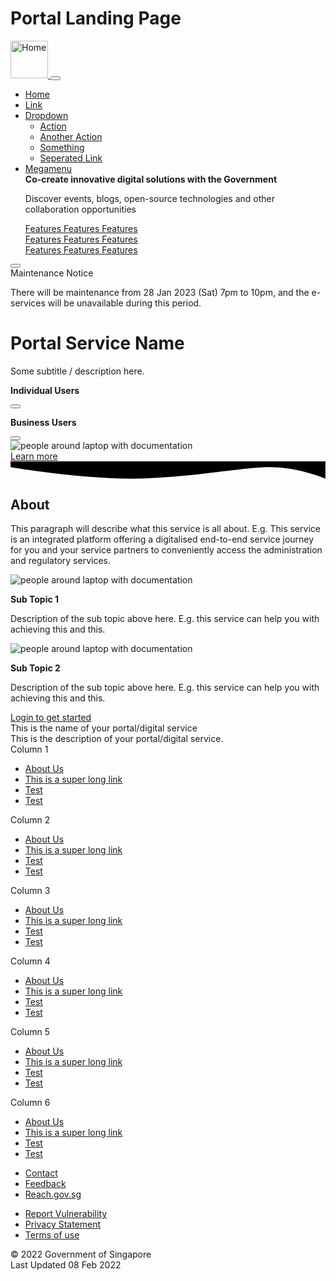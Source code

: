 
<Meta title="Pages/Portal Landing Page" />

# Portal Landing Page

<Canvas isColumn withSource="open" withToolbar>
  <Story id="components-official-government-header-html--default-story" />
  <Story id="components-main-navigation-html--default-story" />
  <Story id="components-alert-html--maintenance-notice" />
  <Story id="patterns-hero-header-html--hero-header" />
  <Story id="patterns-content-html--two-columns" />
  <Story id="components-footer-html--default-story" />
</Canvas>

<Canvas>
  <Story
    name="html"
    parameters={{
      layout: "fullscreen",
    }}
  >
    <sgds-masthead></sgds-masthead>
<nav class="sgds navbar navbar-expand-lg container">
      <a class="navbar-brand" href="#">
        <img src="https://digitalservice.ura.gov.sg/uds/img/svg/ura_logo_w_mission_left_color.svg" alt="Home" height="60" />
      </a>
      <button class="navbar-toggler" type="button" data-bs-toggle="collapse" data-bs-target="#navbarNav" aria-controls="navbarNav" aria-expanded="false" aria-label="Toggle navigation">
        <i class="bi bi-list"></i>
      </button>
      <div class="collapse navbar-collapse" id="navbarNav">
        <ul class="navbar-nav">
          <li class="nav-item">
            <a class="nav-link" aria-current="page" href="#">
              Home
            </a>
          </li>
          <li class="nav-item">
            <a class="nav-link" aria-current="page" href="">
              Link
            </a>
          </li>
          <li class="nav-item sgds dropdown">
            <a class="nav-link sgds dropdown-toggle" href="" id="navbarDropdown" role="button" data-bs-toggle="dropdown" aria-expanded="false">
              Dropdown<i class="bi bi-chevron-down"></i>
            </a>
            <ul class="dropdown-menu" aria-labelledby="navbarDropdown">
              <li>
                <a class="dropdown-item" href="">
                  Action
                </a>
              </li>
              <li>
                <a class="dropdown-item" href="">
                  Another Action
                </a>
              </li>
              <li>
                <a class="dropdown-item" href="">
                  Something
                </a>
              </li>
              <div class="dropdown-divider"></div>
              <li>
                <a class="dropdown-item" href="">
                  Seperated Link
                </a>
              </li>
            </ul>
          </li>
          <li class="nav-item sgds dropdown has-megamenu">
            <a class="nav-link sgds dropdown-toggle" href="#" id="megamenu" role="button" data-bs-toggle="dropdown" aria-expanded="false">
              Megamenu<i class="bi bi-chevron-down"></i>
            </a>
            <div class="dropdown-menu megamenu p-3" aria-labelledby="megamenu">
              <div class="d-flex justify-content-start">
                <div>
                  <b>
                    Co-create innovative digital solutions with the Government
                  </b>
                  <p>
                    Discover events, blogs, open-source technologies and other
                    collaboration opportunities
                  </p>
                </div>
                <div>
                  <a class="dropdown-item" href="">
                    Features
                  </a>
                  <a class="dropdown-item" href="">
                    Features
                  </a>
                  <a class="dropdown-item" href="">
                    Features
                  </a>
                </div>
                <div>
                  <a class="dropdown-item" href="#">
                    Features
                  </a>
                  <a class="dropdown-item" href="#">
                    Features
                  </a>
                  <a class="dropdown-item" href="#">
                    Features
                  </a>
                </div>
                <div>
                  <a class="dropdown-item" href="#">
                    Features
                  </a>
                  <a class="dropdown-item" href="#">
                    Features
                  </a>
                  <a class="dropdown-item" href="#">
                    Features
                  </a>
                </div>
              </div>
            </div>
          </li>
        </ul>
      </div>
    </nav>
<div class="bg-danger text-white">
      <div class="container">
        <div role="alert" class="fade d-flex align-items-center alert bg-danger alert-dismissible show sgds rounded-0 mb-0 border-0">
    <button type="button" class="btn-close btn-close-white btn-sm" aria-label="Close alert"></button>
    <i class="bi bi-exclamation-circle me-4"></i>
    <div>
        <div class="alert-heading h4">Maintenance Notice</div>
        <p class="mb-0">There will be maintenance from 28 Jan 2023 (Sat) 7pm to 10pm, and the e-services will be unavailable during this period.</p>
    </div>
        </div>  </div>  </div>
<div class="sgds bg-light pb-0 pt-5">
      <div class="container">
        <div class="row">
          <div class="col">
            <h1>Portal Service Name</h1>
            <p>Some subtitle / description here.</p>
            <div class="text-center col-auto m-0 p-0">
              <div class="row">
                <div class="col-auto px-1">
                  <p class="m-0 text-center">
                    <strong>Individual Users</strong>
                  </p>
                  <button type="button" class="btn sgds singpass singpass-btn"></button>
                </div>
                <div class="col-auto px-1">
                  <p class="m-0 text-center">
                    <strong>Business Users</strong>
                  </p>
                  <button type="button" class="btn sgds singpass singpass-btn"></button>
                </div>
              </div>
            </div>
          </div>
          <div class="col-sm-5 d-none d-md-block">
            <img class="container-fluid p-0" src="https://digitalservice.ura.gov.sg/uds/img/assets/sgskyline.svg" alt="people around laptop with documentation" />
          </div>
        </div>
        <div class="row pt-5">
          <a class="text-center text-decoration-none lh-sm" role="button" href="#about">
            Learn more <br />
            <i class="bi bi-chevron-compact-down text-center"></i>
          </a>
        </div>
      </div>
    </div>
<div class="d-grid">
      <svg xmlns="http://www.w3.org/2000/svg" viewBox="0 0 1439 79">
        <title>wave</title>
        <path id="wave" class="bg-light" d="M0,247.52985S305,300,552,300s503-52.47015,634-52.47015S1439,300,1439,300V221H0Z" transform="translate(0 -221)"></path>
      </svg>
    </div>
<div class="container py-3">
      <h2 id="about">About</h2>
      <p>
        This paragraph will describe what this service is all about. E.g. This
        service is an integrated platform offering a digitalised end-to-end
        service journey for you and your service partners to conveniently access
        the administration and regulatory services.
      </p>
    </div>
<div class="container px-5">
      <div class="row">
        <div class="col-lg-6 text-center p-auto">
          <img class="container-fluid" src="https://digitalservice.ura.gov.sg/uds/img/assets/heroimg.webp" alt="people around laptop with documentation" />
          <p class="h3 my-3">
            <strong>Sub Topic 1</strong>
          </p>
          <p>
            Description of the sub topic above here. E.g. this service can help
            you with achieving this and this.
          </p>
        </div>
        <div class="col-lg-6 text-center p-auto">
          <img class="container-fluid" src="https://digitalservice.ura.gov.sg/uds/img/assets/heroimg.webp" alt="people around laptop with documentation" />
          <p class="h3 my-3">
            <strong>Sub Topic 2</strong>
          </p>
          <p>
            Description of the sub topic above here. E.g. this service can help
            you with achieving this and this.
          </p>
        </div>
      </div>
    </div>
<div class="text-center container p-8">
      <a type="button" class="btn btn-primary sgds" href="#">
        Login to get started
      </a>
    </div>
<footer class="sgds footer">
      <section class="footer-top">
        <div class="container">
          <div class="row footer-header">
            <div class="col col-lg-6 col-md-12">
              <div class="title">
                This is the name of your portal/digital service
              </div>
              <div class="description">
                This is the description of your portal/digital service.
              </div>
            </div>
          </div>
          <div class="row footer-items">
            <div class="col-xxl-2 col-md-4 mb-3">
              <div class="title">Column 1</div>
              <ul class="links">
                <li>
                  <a href="">About Us</a>
                </li>
                <li>
                  <a href="">This is a super long link</a>
                </li>
                <li>
                  <a href="">Test</a>
                </li>
                <li>
                  <a href="">Test</a>
                </li>
              </ul>
            </div>
            <div class="col-xxl-2 col-md-4 mb-3">
              <div class="title">Column 2</div>
              <ul class="links">
                <li>
                  <a href="">About Us</a>
                </li>
                <li>
                  <a href="">This is a super long link</a>
                </li>
                <li>
                  <a href="">Test</a>
                </li>
                <li>
                  <a href="">Test</a>
                </li>
              </ul>
            </div>
            <div class="col-xxl-2 col-md-4 mb-3">
              <div class="title">Column 3</div>
              <ul class="links">
                <li>
                  <a href="">About Us</a>
                </li>
                <li>
                  <a href="">This is a super long link</a>
                </li>
                <li>
                  <a href="">Test</a>
                </li>
                <li>
                  <a href="">Test</a>
                </li>
              </ul>
            </div>
            <div class="col-xxl-2 col-md-4 mb-3">
              <div class="title">Column 4</div>
              <ul class="links">
                <li>
                  <a href="">About Us</a>
                </li>
                <li>
                  <a href="">This is a super long link</a>
                </li>
                <li>
                  <a href="">Test</a>
                </li>
                <li>
                  <a href="">Test</a>
                </li>
              </ul>
            </div>
            <div class="col-xxl-2 col-md-4 mb-3">
              <div class="title">Column 5</div>
              <ul class="links">
                <li>
                  <a href="">About Us</a>
                </li>
                <li>
                  <a href="">This is a super long link</a>
                </li>
                <li>
                  <a href="">Test</a>
                </li>
                <li>
                  <a href="">Test</a>
                </li>
              </ul>
            </div>
            <div class="col-xxl-2 col-md-4 mb-3">
              <div class="title">Column 6</div>
              <ul class="links">
                <li>
                  <a href="">About Us</a>
                </li>
                <li>
                  <a href="">This is a super long link</a>
                </li>
                <li>
                  <a href="">Test</a>
                </li>
                <li>
                  <a href="">Test</a>
                </li>
              </ul>
            </div>
          </div>
          <div class="row footer-contact-links">
            <div class="col">
              <div class="d-flex justify-content-lg-end">
                <ul>
                  <li>
                    <a href="https://www.ura.gov.sg/Corporate/Contact-Us" target="_blank" rel="noopener noreferrer">
                      Contact
                    </a>
                  </li>
                  <li>
                    <a href="https://www.ura.gov.sg/feedbackWeb/contactus_feedback.jsp" target="_blank" rel="noopener noreferrer">
                      Feedback
                    </a>
                  </li>
                  <li>
                    <a href="https://www.reach.gov.sg/" target="_blank" rel="noopener noreferrer">
                      Reach.gov.sg
                    </a>
                  </li>
                </ul>
              </div>
            </div>
          </div>
        </div>
      </section>
      <section class="footer-bottom">
        <div class="container">
          <div class="row footer-mandatory-links">
            <div class="col">
              <ul>
                <li>
                  <a href="https://tech.gov.sg/report_vulnerability" target="_blank" rel="noopener noreferrer">
                    Report Vulnerability
                  </a>
                </li>
                <li>
                  <a href="https://www.ura.gov.sg/Corporate/Privacy-Statement" target="_blank" rel="noopener noreferrer">
                    Privacy Statement
                  </a>
                </li>
                <li>
                  <a href="https://www.ura.gov.sg/Corporate/Terms-of-Use" target="_blank" rel="noopener noreferrer">
                    Terms of use
                  </a>
                </li>
              </ul>
            </div>
          </div>
          <div class="row footer-copyrights">
            <div class="col">
              <div class="d-flex justify-content-lg-end">
                © 2022 Government of Singapore
              </div>
              <div class="d-flex justify-content-lg-end">
                Last Updated 08 Feb 2022
              </div>
            </div>
          </div>
        </div>
      </section>
    </footer>
  </Story>
</Canvas>
